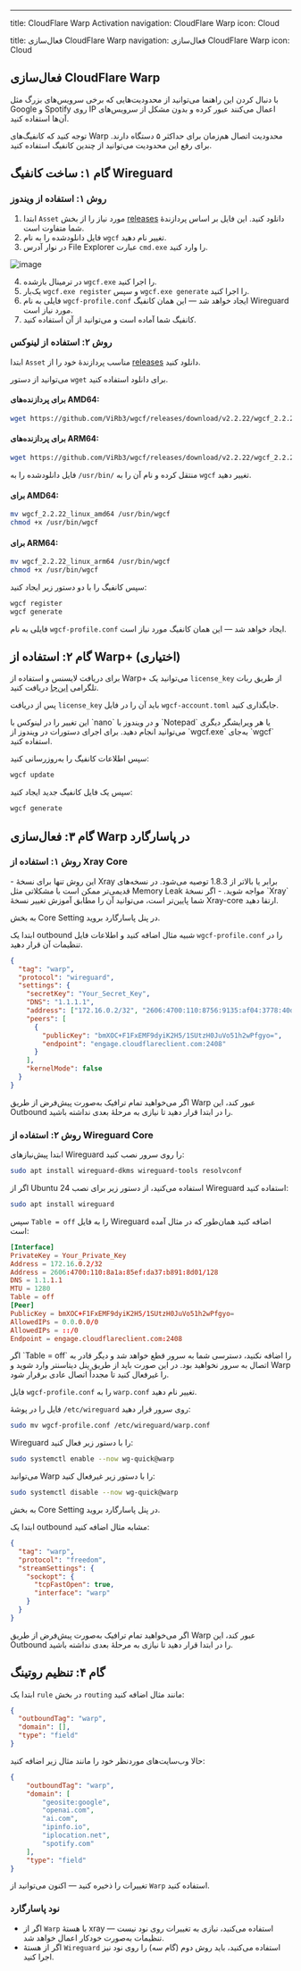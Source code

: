 ---
title: CloudFlare Warp Activation
navigation: CloudFlare Warp
icon: Cloud

title: فعال‌سازی CloudFlare Warp
navigation: فعال‌سازی CloudFlare Warp
icon: Cloud

## فعال‌سازی CloudFlare Warp

با دنبال کردن این راهنما می‌توانید از محدودیت‌هایی که برخی سرویس‌های بزرگ مثل Google و Spotify روی IP اعمال می‌کنند عبور کرده و بدون مشکل از سرویس‌های آن‌ها استفاده کنید.

<Callout type="warn">
توجه کنید که کانفیگ‌های Warp محدودیت اتصال هم‌زمان برای حداکثر ۵ دستگاه دارند. برای رفع این محدودیت می‌توانید از چندین کانفیگ استفاده کنید.
</Callout>

## گام ۱: ساخت کانفیگ Wireguard

### روش ۱: استفاده از ویندوز

1. ابتدا `Asset` مورد نیاز را از بخش [releases](https://github.com/ViRb3/wgcf/releases) دانلود کنید. این فایل بر اساس پردازندهٔ شما متفاوت است.
2. فایل دانلودشده را به نام `wgcf` تغییر نام دهید.
3. در نوار آدرس File Explorer عبارت `cmd.exe` را وارد کنید.

![image](https://github.com/Gozargah/gozargah.github.io/assets/50927468/fb9f3eae-8390-45a5-a7b3-c50db4aa82a1)

4. در ترمینال بازشده `wgcf.exe` را اجرا کنید.
5. یک‌بار `wgcf.exe register` و سپس `wgcf.exe generate` را اجرا کنید.
6. فایلی به نام `wgcf-profile.conf` ایجاد خواهد شد — این همان کانفیگ Wireguard مورد نیاز است.
7. کانفیگ شما آماده است و می‌توانید از آن استفاده کنید.

### روش ۲: استفاده از لینوکس

ابتدا `Asset` مناسب پردازندهٔ خود را از [releases](https://github.com/ViRb3/wgcf/releases) دانلود کنید.

می‌توانید از دستور `wget` برای دانلود استفاده کنید.

#### برای پردازنده‌های AMD64:

```bash
wget https://github.com/ViRb3/wgcf/releases/download/v2.2.22/wgcf_2.2.22_linux_amd64
```

#### برای پردازنده‌های ARM64:

```bash
wget https://github.com/ViRb3/wgcf/releases/download/v2.2.22/wgcf_2.2.22_linux_arm64
```

فایل دانلودشده را به `/usr/bin/` منتقل کرده و نام آن را به `wgcf` تغییر دهید.

#### برای AMD64:

```bash
mv wgcf_2.2.22_linux_amd64 /usr/bin/wgcf
chmod +x /usr/bin/wgcf
```

#### برای ARM64:

```bash
mv wgcf_2.2.22_linux_arm64 /usr/bin/wgcf
chmod +x /usr/bin/wgcf
```

سپس کانفیگ را با دو دستور زیر ایجاد کنید:

```bash
wgcf register
wgcf generate
```

فایلی به نام `wgcf-profile.conf` ایجاد خواهد شد — این همان کانفیگ مورد نیاز است.

## گام ۲: استفاده از Warp+ (اختیاری)

برای دریافت لایسنس و استفاده از Warp+ می‌توانید یک `license_key` از طریق ربات تلگرامی [این‌جا](https://t.me/generatewarpplusbot) دریافت کنید.

پس از دریافت `license_key` باید آن را در فایل `wgcf-account.toml` جایگذاری کنید.

<Callout type="info">
این تغییر را در لینوکس با `nano` و در ویندوز با `Notepad` یا هر ویرایشگر دیگری می‌توانید انجام دهید.
</Callout>

<Callout type="info" title="Windows">
برای اجرای دستورات در ویندوز از `wgcf.exe` به‌جای `wgcf` استفاده کنید.
</Callout>

سپس اطلاعات کانفیگ را به‌روزرسانی کنید:

```bash
wgcf update
```

سپس یک فایل کانفیگ جدید ایجاد کنید:

```bash
wgcf generate
```

## گام ۳: فعال‌سازی Warp در پاسارگارد

### روش ۱: استفاده از Xray Core

<Callout type="warn">
- این روش تنها برای نسخهٔ Xray برابر یا بالاتر از 1.8.3 توصیه می‌شود. در نسخه‌های قدیمی‌تر ممکن است با مشکلاتی مثل Memory Leak مواجه شوید.
- اگر نسخهٔ `Xray` شما پایین‌تر است، می‌توانید آن را مطابق آموزش تغییر نسخهٔ Xray-core ارتقا دهید.
</Callout>

به بخش Core Setting در پنل پاسارگارد بروید.

ابتدا یک outbound شبیه مثال اضافه کنید و اطلاعات فایل `wgcf-profile.conf` را در تنظیمات آن قرار دهید.

```json
{
  "tag": "warp",
  "protocol": "wireguard",
  "settings": {
    "secretKey": "Your_Secret_Key",
    "DNS": "1.1.1.1",
    "address": ["172.16.0.2/32", "2606:4700:110:8756:9135:af04:3778:40d9/128"],
    "peers": [
      {
        "publicKey": "bmXOC+F1FxEMF9dyiK2H5/1SUtzH0JuVo51h2wPfgyo=",
        "endpoint": "engage.cloudflareclient.com:2408"
      }
    ],
    "kernelMode": false
  }
}
```

<Callout type="info">
اگر می‌خواهید تمام ترافیک به‌صورت پیش‌فرض از طریق Warp عبور کند، این Outbound را در ابتدا قرار دهید تا نیازی به مرحلهٔ بعدی نداشته باشید.
</Callout>

### روش ۲: استفاده از Wireguard Core

ابتدا پیش‌نیازهای Wireguard را روی سرور نصب کنید:

```bash
sudo apt install wireguard-dkms wireguard-tools resolvconf
```

اگر از Ubuntu 24 استفاده می‌کنید، از دستور زیر برای نصب Wireguard استفاده کنید:

```bash
sudo apt install wireguard
```

سپس `Table = off` را به فایل Wireguard اضافه کنید همان‌طور که در مثال آمده است:

```conf
[Interface]
PrivateKey = Your_Private_Key
Address = 172.16.0.2/32
Address = 2606:4700:110:8a1a:85ef:da37:b891:8d01/128
DNS = 1.1.1.1
MTU = 1280
Table = off
[Peer]
PublicKey = bmXOC+F1FxEMF9dyiK2H5/1SUtzH0JuVo51h2wPfgyo=
AllowedIPs = 0.0.0.0/0
AllowedIPs = ::/0
Endpoint = engage.cloudflareclient.com:2408
```

<Callout type="warn">
اگر `Table = off` را اضافه نکنید، دسترسی شما به سرور قطع خواهد شد و دیگر قادر به اتصال به سرور نخواهید بود. در این صورت باید از طریق پنل دیتاسنتر وارد شوید و Warp را غیرفعال کنید تا مجدداً اتصال عادی برقرار شود.
</Callout>

فایل `wgcf-profile.conf` را به `warp.conf` تغییر نام دهید.

فایل را در پوشهٔ `/etc/wireguard` روی سرور قرار دهید:

```bash
sudo mv wgcf-profile.conf /etc/wireguard/warp.conf
```

Wireguard را با دستور زیر فعال کنید:

```bash
sudo systemctl enable --now wg-quick@warp
```

می‌توانید Warp را با دستور زیر غیرفعال کنید:

```bash
sudo systemctl disable --now wg-quick@warp
```

به بخش Core Setting در پنل پاسارگارد بروید.

ابتدا یک outbound مشابه مثال اضافه کنید:

```json
{
  "tag": "warp",
  "protocol": "freedom",
  "streamSettings": {
    "sockopt": {
      "tcpFastOpen": true,
      "interface": "warp"
    }
  }
}
```

<Callout type="info">
اگر می‌خواهید تمام ترافیک به‌صورت پیش‌فرض از طریق Warp عبور کند، این Outbound را در ابتدا قرار دهید تا نیازی به مرحلهٔ بعدی نداشته باشید.
</Callout>

## گام ۴: تنظیم روتینگ

ابتدا یک `rule` در بخش `routing` مانند مثال اضافه کنید:

```json
{
  "outboundTag": "warp",
  "domain": [],
  "type": "field"
}
```

حالا وب‌سایت‌های موردنظر خود را مانند مثال زیر اضافه کنید:

```json
{
    "outboundTag": "warp",
    "domain": [
        "geosite:google",
        "openai.com",
        "ai.com",
        "ipinfo.io",
        "iplocation.net",
        "spotify.com"
    ],
    "type": "field"
}
```

تغییرات را ذخیره کنید — اکنون می‌توانید از `Warp` استفاده کنید.

### نود پاسارگارد

- اگر از `Warp` با هستهٔ xray استفاده می‌کنید، نیازی به تغییرات روی نود نیست — تنظیمات به‌صورت خودکار اعمال خواهد شد.
- اگر از هستهٔ `Wireguard` استفاده می‌کنید، باید روش دوم (گام سه) را روی نود نیز اجرا کنید.
